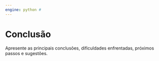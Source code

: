```yaml
---
engine: python # 
---
```


# Conclusão

Apresente as principais conclusões, dificuldades enfrentadas, próximos passos e sugestões.